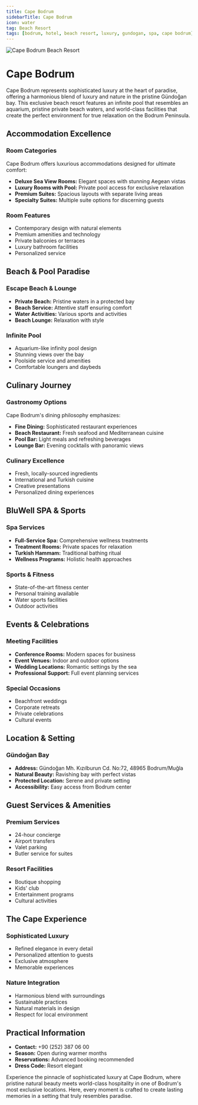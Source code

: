 ```yaml
---
title: Cape Bodrum
sidebarTitle: Cape Bodrum
icon: water
tag: Beach Resort
tags: [bodrum, hotel, beach resort, luxury, gundogan, spa, cape bodrum]
---
```


<img src="https://res.cloudinary.com/djzzikcey/image/upload/v1752962063/bodrum-transfer/cape-bodrum.webp" alt="Cape Bodrum Beach Resort" className="rounded-lg mb-8" />

# Cape Bodrum

Cape Bodrum represents sophisticated luxury at the heart of paradise, offering a harmonious blend of luxury and nature in the pristine Gündoğan bay. This exclusive beach resort features an infinite pool that resembles an aquarium, pristine private beach waters, and world-class facilities that create the perfect environment for true relaxation on the Bodrum Peninsula.

## Accommodation Excellence

### Room Categories
Cape Bodrum offers luxurious accommodations designed for ultimate comfort:
- **Deluxe Sea View Rooms:** Elegant spaces with stunning Aegean vistas
- **Luxury Rooms with Pool:** Private pool access for exclusive relaxation
- **Premium Suites:** Spacious layouts with separate living areas
- **Specialty Suites:** Multiple suite options for discerning guests

### Room Features
- Contemporary design with natural elements
- Premium amenities and technology
- Private balconies or terraces
- Luxury bathroom facilities
- Personalized service

## Beach & Pool Paradise

### Escape Beach & Lounge
- **Private Beach:** Pristine waters in a protected bay
- **Beach Service:** Attentive staff ensuring comfort
- **Water Activities:** Various sports and activities
- **Beach Lounge:** Relaxation with style

### Infinite Pool
- Aquarium-like infinity pool design
- Stunning views over the bay
- Poolside service and amenities
- Comfortable loungers and daybeds

## Culinary Journey

### Gastronomy Options
Cape Bodrum's dining philosophy emphasizes:
- **Fine Dining:** Sophisticated restaurant experiences
- **Beach Restaurant:** Fresh seafood and Mediterranean cuisine
- **Pool Bar:** Light meals and refreshing beverages
- **Lounge Bar:** Evening cocktails with panoramic views

### Culinary Excellence
- Fresh, locally-sourced ingredients
- International and Turkish cuisine
- Creative presentations
- Personalized dining experiences

## BluWell SPA & Sports

### Spa Services
- **Full-Service Spa:** Comprehensive wellness treatments
- **Treatment Rooms:** Private spaces for relaxation
- **Turkish Hammam:** Traditional bathing ritual
- **Wellness Programs:** Holistic health approaches

### Sports & Fitness
- State-of-the-art fitness center
- Personal training available
- Water sports facilities
- Outdoor activities

## Events & Celebrations

### Meeting Facilities
- **Conference Rooms:** Modern spaces for business
- **Event Venues:** Indoor and outdoor options
- **Wedding Locations:** Romantic settings by the sea
- **Professional Support:** Full event planning services

### Special Occasions
- Beachfront weddings
- Corporate retreats
- Private celebrations
- Cultural events

## Location & Setting

### Gündoğan Bay
- **Address:** Gündoğan Mh. Kızılburun Cd. No:72, 48965 Bodrum/Muğla
- **Natural Beauty:** Ravishing bay with perfect vistas
- **Protected Location:** Serene and private setting
- **Accessibility:** Easy access from Bodrum center

## Guest Services & Amenities

### Premium Services
- 24-hour concierge
- Airport transfers
- Valet parking
- Butler service for suites

### Resort Facilities
- Boutique shopping
- Kids' club
- Entertainment programs
- Cultural activities

## The Cape Experience

### Sophisticated Luxury
- Refined elegance in every detail
- Personalized attention to guests
- Exclusive atmosphere
- Memorable experiences

### Nature Integration
- Harmonious blend with surroundings
- Sustainable practices
- Natural materials in design
- Respect for local environment

## Practical Information

- **Contact:** +90 (252) 387 06 00
- **Season:** Open during warmer months
- **Reservations:** Advanced booking recommended
- **Dress Code:** Resort elegant

Experience the pinnacle of sophisticated luxury at Cape Bodrum, where pristine natural beauty meets world-class hospitality in one of Bodrum's most exclusive locations. Here, every moment is crafted to create lasting memories in a setting that truly resembles paradise.